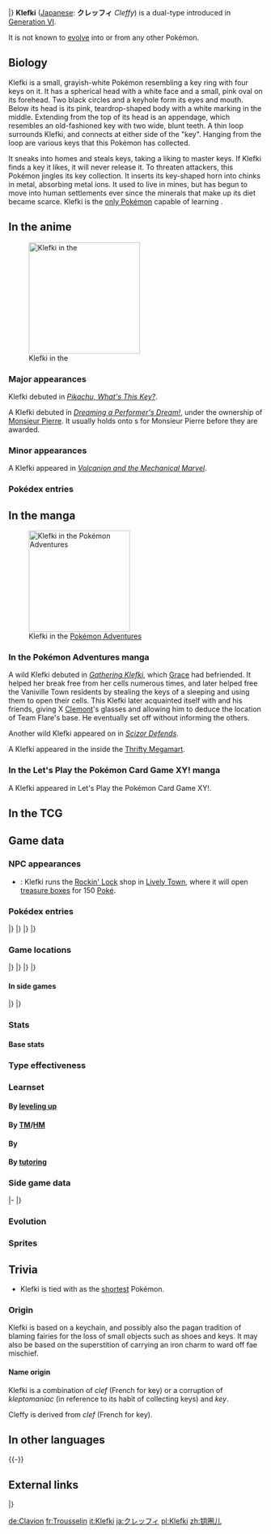 {{PokémonPrevNext/Head|type=Steel|type2=Fairy}}
{{PokémonPrevNext/Pokémon|type=Steel|prevnum=706|prev=Goodra|nextnum=708|next=Phantump}}
|}
{{Pokémon Infobox
|name=Klefki
|jname=クレッフィ
|tmname=Cleffy
|jtranslit=Kureffi
|category=Key Ring
|type1=Steel
|type2=Fairy
|ability1=Prankster
|abilityd=Magician
|ndex=707
|karea=Mountain
|kdex=050
|adex=241
|height-ftin=0'08"
|height-m=0.2
|weight-lbs=6.6
|weight-kg=3.0
|egggroupn=1
|egggroup1=Mineral
|gendercode=127
|eggcycles=20
|evtotal=1
|evde=1
|expyield=165
|lv100exp=800,000
|color=Gray
|catchrate=75
|body=01
|pokefordex=klefki
|generation=6
|friendship=70
}}
'''Klefki''' ([[List of Japanese Pokémon names|Japanese]]: '''クレッフィ''' ''Cleffy'') is a dual-type {{2t|Steel|Fairy}} {{OBP|Pokémon|species}} introduced in [[Generation VI]].

It is not known to [[evolution|evolve]] into or from any other Pokémon.

==Biology==
Klefki is a small, grayish-white Pokémon resembling a key ring with four keys on it. It has a spherical head with a white face and a small, pink oval on its forehead. Two black circles and a keyhole form its eyes and mouth. Below its head is its pink, teardrop-shaped body with a white marking in the middle. Extending from the top of its head is an appendage, which resembles an old-fashioned key with two wide, blunt teeth. A thin loop surrounds Klefki, and connects at either side of the "key". Hanging from the loop are various keys that this Pokémon has collected. 

It sneaks into homes and steals keys, taking a liking to master keys. If Klefki finds a key it likes, it will never release it. To threaten attackers, this Pokémon jingles its key collection. It inserts its key-shaped horn into chinks in metal, absorbing metal ions. It used to live in mines, but has begun to move into human settlements ever since the minerals that make up its diet became scarce. Klefki is the [[Signature move|only Pokémon]] capable of learning {{m|Fairy Lock}}.

==In the anime==
[[File:Monsieur Pierre Klefki.png|thumb|left|220px|Klefki in the {{pkmn|anime}}]]
===Major appearances===
Klefki debuted in ''[[PK26|Pikachu, What's This Key?]]''.

A Klefki debuted in ''[[XY047|Dreaming a Performer's Dream!]]'', under the ownership of [[Monsieur Pierre]]. It usually holds onto {{DL|Pokémon Showcase|Princess Key}}s for Monsieur Pierre before they are awarded.

===Minor appearances===
A Klefki appeared in ''[[M19|Volcanion and the Mechanical Marvel]]''.

===Pokédex entries===
{{Animedexheader|Kalos}}
{{Animedexbody|XY060|Klefki|Ash's Pokédex|Klefki, the Key Ring Pokémon. Klefki loves to collect keys and will confront opponents with a fierce jingle of their collection.}}
{{Animedexfooter/Pokémon|''XY''|Kalos}}

==In the manga==
[[File:Klefki Adventures.png|200px|thumb|right|Klefki in the [[Pokémon Adventures]]]]
===In the Pokémon Adventures manga===
A wild Klefki debuted in ''[[PAXY18|Gathering Klefki]]'', which [[Grace (Kalos)|Grace]] had befriended. It helped her break free from her cells numerous times, and later helped free the Vaniville Town residents by stealing the keys of a sleeping {{tc|Team Flare Grunt}} and using them to open their cells. This Klefki later acquainted itself with {{adv|X}} and his friends, giving X [[Clemont]]'s glasses and allowing him to deduce the location of Team Flare's base. He eventually set off without informing the others.

Another wild Klefki appeared on {{rt|15|Kalos}} in ''[[PAXY28|Scizor Defends]]''.

A Klefki appeared in the {{chap|Sun & Moon}} inside the [[Thrifty Megamart (Abandoned Site)|Thrifty Megamart]].

===In the Let's Play the Pokémon Card Game XY! manga===
A Klefki appeared in Let's Play the Pokémon Card Game XY!.

==In the TCG==
{{main|Klefki (TCG)}}

==Game data==
===NPC appearances===
*{{g|Super Mystery Dungeon}}: Klefki runs the [[Rockin' Lock]] shop in [[Lively Town]], where it will open [[treasure box]]es for 150 [[Poké]].

===Pokédex entries===
{{Dex/Header|type=steel|type2=fairy}}
{{Dex/NA|gen=VI}}
{{Dex/Gen|gen=VI}}
{{Dex/Entry1|v=X|t=FFF|entry=These key collectors threaten any attackers by fiercely jingling their keys at them.}}
{{Dex/Entry1|v=Y|entry=It never lets go of a key that it likes, so people give it the keys to vaults and safes as a way to prevent crime.}}
{{Dex/Entry1|v=Omega Ruby|t=FFF|entry=These key collectors threaten any attackers by fiercely jingling their keys at them.}}
{{Dex/Entry1|v=Alpha Sapphire|t=FFF|entry=It never lets go of a key that it likes, so people give it the keys to vaults and safes as a way to prevent crime.}}
|}
|}
{{Dex/Gen|gen=VII}}
{{Dex/Entry1|v=Sun|entry=This even-tempered Pokémon has a habit of collecting keys. It will sneak into people's homes to steal their keys.}}
{{Dex/Entry1|v=Moon|entry=It inserts its horn into chinks in metal, absorbing metal ions. For some reason, it collects keys.}}
{{Dex/Entry1|v=Ultra Sun|entry=Although it's unclear why it collects keys, giving it a key makes Klefki very happy. However, it apparently only likes master keys.}}
{{Dex/Entry1|v=Ultra Moon|entry=Long ago it lived in mines, but once the minerals that make up its diet became scarcer, Klefki began appearing in human settlements.}}
|}
|}
{{Dex/Footer}}

===Game locations===
{{Availability/Header|type=steel|type2=fairy}}
{{Availability/NA|gen=VI}}
{{Availability/Gen|gen=VI}}
{{Availability/Entry2|v=X|v2=Y|t=FFF|area=[[Route]]s {{rtn|15|Kalos}} and {{rtn|16|Kalos}}, [[Lost Hotel]], [[Friend Safari]] ([[Friend Safari#Steel-type Safari|Steel]])}}
{{Availability/Entry2|v=Omega Ruby|v2=Alpha Sapphire|t=FFF|t2=FFF|area={{rt|113|Hoenn}} ({{DL|DexNav|hidden Pokémon}}{{tt|*|After capturing or defeating Groudon/Kyogre}})}}
|}
|}
{{Availability/Gen|gen=VII}}
{{Availability/Entry2|v=Sun|v2=Moon|area=[[Thrifty Megamart (Abandoned Site)]], [[Poké Pelago]]{{tt|*|Only begin appearing after the player reaches Poni Island}}}}
{{Availability/Entry2|v=Ultra Sun|v2=Ultra Moon|area=[[Thrifty Megamart (Abandoned Site)]]}}
|}
|}
{{Availability/Footer}}

====In side games====
{{Availability/Header|type=Steel|type2=Fairy}}
{{Availability/NA|gen=VI}}
{{Availability/Gen|gen=VI}}
{{Availability/Entry1|1|v=Battle Trozei|color={{defense color}}|area=[[Infinite Ruins#Stage 2|Infinite Ruins: Stage 2]]}}
{{Availability/Entry1|1|v=Shuffle|color={{beauty color}}|area=[[Sandy Bazaar|Sandy Bazaar: Stage 18]]<br>[[Graucus Hall|Graucus Hall: Stage 473]]}}
{{Availability/Entry1|1|v=Rumble World|color={{fire color}}|area=[[Fairy Land#Ancient Stronghold|Fairy Land: Ancient Stronghold]] <small>(All Areas)</small>}}
{{Availability/Entry1|1|v=Picross|color={{skill color light}}|area=[[Pokémon Picross Stages#Area 03|Area 03: Stage 04]]}}
|}
|}
{{Availability/Footer}}

===Stats===
====Base stats====
{{Base Stats
|type=Steel
|type2=Fairy
|HP=57
|Attack=80
|Defense=91
|SpAtk=80
|SpDef=87
|Speed=75}}

===Type effectiveness===
{{TypeEffectiveness
|type1=Steel
|type2=Fairy
|Normal=   50
|Flying=   50
|Fighting=100
|Ground=  200
|Rock=     50
|Bug=      25
|Poison=    0
|Ghost=   100
|Steel=   100
|Fire=    200
|Water=   100
|Grass=    50
|Electric=100
|Psychic=  50
|Ice=      50
|Dragon=    0
|Dark=     50
|Fairy=    50
|notes=yes
|steel=yes
|fairy=yes
|newpoison=2
|newdragon=½}}

===Learnset===
====By [[Level|leveling up]]====
{{learnlist/levelh/7|Klefki|Steel|Fairy|6}}
{{learnlist/level7|1|Fairy Lock|Fairy|Status|&mdash;|&mdash;|10}}
{{learnlist/level7|1|Tackle|Normal|Physical|40|100|35}}
{{learnlist/level7|5|Fairy Wind|Fairy|Special|40|100|30||'''}}
{{learnlist/level7|8|Astonish|Ghost|Physical|30|100|15}}
{{learnlist/level7|12|Metal Sound|Steel|Status|&mdash;|85|40}}
{{learnlist/level7|15|Spikes|Ground|Status|&mdash;|&mdash;|20}}
{{learnlist/level7|18|Draining Kiss|Fairy|Special|50|100|10||'''}}
{{learnlist/level7|23|Crafty Shield|Fairy|Status|&mdash;|&mdash;|10}}
{{learnlist/level7|27|Foul Play|Dark|Physical|95|100|15}}
{{learnlist/level7|32|Torment|Dark|Status|&mdash;|100|15}}
{{learnlist/level7|34|Mirror Shot|Steel|Special|65|85|10||'''}}
{{learnlist/level7|36|Imprison|Psychic|Status|&mdash;|&mdash;|10}}
{{learnlist/level7|40|Recycle|Normal|Status|&mdash;|&mdash;|10}}
{{learnlist/level7|43|Play Rough|Fairy|Physical|90|90|10||'''}}
{{learnlist/level7|44|Magic Room|Psychic|Status|&mdash;|&mdash;|10}}
{{learnlist/level7|50|Heal Block|Psychic|Status|&mdash;|100|15}}
{{learnlist/levelf/7|Klefki|Steel|Fairy|6}}

====By [[TM]]/[[HM]]====
{{learnlist/tmh/7|Klefki|Steel|Fairy|6}}
{{learnlist/tm7|TM03|Psyshock|Psychic|Special|80|100|10}}
{{learnlist/tm7|TM04|Calm Mind|Psychic|Status|&mdash;|&mdash;|20}}
{{learnlist/tm7|TM06|Toxic|Poison|Status|&mdash;|90|10}}
{{learnlist/tm7|TM10|Hidden Power|Normal|Special|60|100|15}}
{{learnlist/tm7|TM11|Sunny Day|Fire|Status|&mdash;|&mdash;|5}}
{{learnlist/tm7|TM15|Hyper Beam|Normal|Special|150|90|5}}
{{learnlist/tm7|TM16|Light Screen|Psychic|Status|&mdash;|&mdash;|30}}
{{learnlist/tm7|TM17|Protect|Normal|Status|&mdash;|&mdash;|10}}
{{learnlist/tm7|TM18|Rain Dance|Water|Status|&mdash;|&mdash;|5}}
{{learnlist/tm7|TM20|Safeguard|Normal|Status|&mdash;|&mdash;|25}}
{{learnlist/tm7|TM21|Frustration|Normal|Physical|&mdash;|100|20}}
{{learnlist/tm7|TM27|Return|Normal|Physical|&mdash;|100|20}}
{{learnlist/tm7|TM29|Psychic|Psychic|Special|90|100|10}}
{{learnlist/tm7|TM32|Double Team|Normal|Status|&mdash;|&mdash;|15}}
{{learnlist/tm7|TM33|Reflect|Psychic|Status|&mdash;|&mdash;|20}}
{{learnlist/tm7|TM41|Torment|Dark|Status|&mdash;|100|15}}
{{learnlist/tm7|TM42|Facade|Normal|Physical|70|100|20}}
{{learnlist/tm7|TM44|Rest|Psychic|Status|&mdash;|&mdash;|10}}
{{learnlist/tm7|TM45|Attract|Normal|Status|&mdash;|100|15}}
{{learnlist/tm7|TM46|Thief|Dark|Physical|60|100|25}}
{{learnlist/tm7|TM48|Round|Normal|Special|60|100|15}}
{{learnlist/tm7|TM68|Giga Impact|Normal|Physical|150|90|5}}
{{learnlist/tm7|TM73|Thunder Wave|Electric|Status|&mdash;|90|20}}
{{learnlist/tm7|TM77|Psych Up|Normal|Status|&mdash;|&mdash;|10}}
{{learnlist/tm7|TM87|Swagger|Normal|Status|&mdash;|85|15}}
{{learnlist/tm7|TM88|Sleep Talk|Normal|Status|&mdash;|&mdash;|10}}
{{learnlist/tm7|TM90|Substitute|Normal|Status|&mdash;|&mdash;|10}}
{{learnlist/tm7|TM91|Flash Cannon|Steel|Special|80|100|10||'''}}
{{learnlist/tm7|TM99|Dazzling Gleam|Fairy|Special|80|100|10||'''}}
{{learnlist/tm7|TM100|Confide|Normal|Status|&mdash;|&mdash;|20}}
{{learnlist/tmf/7|Klefki|Steel|Fairy|6}}

====By {{pkmn|breeding}}====
{{learnlist/breedh/7|Klefki|Steel|Fairy|6}}
{{learnlist/breed7|{{MSP|476|Probopass}}{{MSP|524|Roggenrola}}{{MSP|525|Boldore}}{{MSP|526|Gigalith}}{{MSP|597|Ferroseed}}{{MSP|598|Ferrothorn}}<br>{{MSP|679|Honedge}}{{MSP|680|Doublade}}{{MSP|681|Aegislash}}|Iron Defense|Steel|Status|&mdash;|&mdash;|15}}
{{learnlist/breed7|{{MSP|299|Nosepass}}{{MSP|476|Probopass}}|Lock-On|Normal|Status|&mdash;|&mdash;|5}}
{{learnlist/breed7|{{MSP|361|Snorunt}}|Switcheroo|Dark|Status|&mdash;|100|10|*}}
{{learnlist/breed7|{{MSP|185|Sudowoodo}}{{MSP|562|Yamask}}{{MSP|563|Cofagrigus}}{{MSP|568|Trubbish}}{{MSP|569|Garbodor}}{{MSP|707|Klefki}}|Thief|Dark|Physical|60|100|25}}
{{learnlist/breedf/7|Klefki|Steel|Fairy|6}}

====By [[Move Tutor|tutoring]]====
{{learnlist/tutorh/7|Klefki|Steel|Fairy|6}}
{{learnlist/tutor7|Covet|Normal|Physical|60|100|25|||no|yes}}
{{learnlist/tutor7|Defog|Flying|Status|—|—|15|||no|yes}}
{{learnlist/tutor7|Foul Play|Dark|Physical|95|100|15|||no|yes}}
{{learnlist/tutor7|Iron Defense|Steel|Status|—|—|15|||no|yes}}
{{learnlist/tutor7|Last Resort|Normal|Physical|140|100|5|||no|yes}}
{{learnlist/tutor7|Magic Coat|Psychic|Status|—|—|15|||no|yes}}
{{learnlist/tutor7|Magic Room|Psychic|Status|—|—|10|||no|yes}}
{{learnlist/tutor7|Magnet Rise|Electric|Status|—|—|10|||no|yes}}
{{learnlist/tutor7|Recycle|Normal|Status|—|—|10|||no|yes}}
{{learnlist/tutor7|Snore|Normal|Special|50|100|15|||no|yes}}
{{learnlist/tutorf/7|Klefki|Steel|Fairy|6}}

===Side game data===
{{Spindata/Head|type=Steel|type2=Fairy}}
{{Template:Spindata/Battle Trozei|col=6|type=Steel|ndex=707
|power=1
}}
|-
{{Spindata/Shuffle|col=6|type=Steel|ndex=707|num=056
|min=60
|max=105
|raisemaxlevel=5
|skill=Block Smash
|skilldesc=Clears one unbreakable-block disruption without fail.
|swapper=Mega Boost+
}}
|}

===Evolution===
{{evobox-1
|type1=Steel
|type2=Fairy
|pictype=art
|no1=707
|name1=Klefki
|type1-1=Steel
|type2-1=Fairy
}}

===Sprites===
{{Spritebox/Header|type=steel|type2=fairy}}
{{Spritebox/NA|gen=VI}}
{{Spritebox/6|ndex=707}}
{{Spritebox/7|ndex=707}}
{{Spritebox/Footer|707|Klefki}}

==Trivia==
* Klefki is tied with {{alo|Diglett}} as the [[List of Pokémon by height|shortest]] {{type|Steel}} Pokémon.

===Origin===
Klefki is based on a keychain, and possibly also the pagan tradition of blaming fairies for the loss of small objects such as shoes and keys. It may also be based on the superstition of carrying an iron charm to ward off fae mischief.

====Name origin====
Klefki is a combination of ''clef'' (French for key) or a corruption of ''kleptomaniac'' (in reference to its habit of collecting keys) and ''key''.

Cleffy is derived from ''clef'' (French for key).

==In other languages==
{{Other languages|type=Steel|type2=Fairy
|ja=クレッフィ ''Cleffy''|jameaning=From ''{{tt|clef|French for key}}''
|fr=Trousselin|frmeaning=From ''{{tt|trousseau|keychain}}'' and ''{{tt|gobelin|goblin}}''
|es=Klefki|esmeaning=Same as English name
|de=Clavion|demeaning=From ''{{tt|clāvis|Latin for key}}''
|it=Klefki|itmeaning=Same as English name
|ko=클레피 ''Keullepi''|komeaning=Transliteration of its Japanese name
|zh_yue=鎖圈兒 ''Sóhyūnyìh''|zh_yuemeaning=From {{tt|鎖圈 ''sóhyūn''|keyring}} and {{tt|兒 ''yìh''|diminutive suffix meaning child}}
|zh_cmn=鑰圈兒 ''Yàoquānér''|zh_cmnmeaning=From {{tt|鑰匙圈 ''yàoshíquān ''|keyring}} and {{tt|兒 ''ér''|diminutive suffix meaning child}}
|hi=क्लेफकी ''Klefki''|himeaning=Transcription of English name
|ru=Клефки ''Klefki''|rumeaning=Transliteration of English name
}}
{{-}}

==External links==

{{PokémonPrevNext/Head|type=Steel|type2=Fairy}}
{{PokémonPrevNext/Pokémon|type=Steel|prevnum=706|prev=Goodra|nextnum=708|next=Phantump}}
|}
{{Project Pokédex notice}}

[[de:Clavion]]
[[fr:Trousselin]]
[[it:Klefki]]
[[ja:クレッフィ]]
[[pl:Klefki]]
[[zh:钥圈儿]]